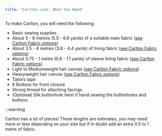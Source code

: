 ```yaml
---
title: "Carlton coat: What You Need"
---
```


To make Carlton, you will need the following:

- Basic sewing supplies
- About 5 - 6 metres (5.5 - 6.6 yards) of a suitable main fabric ([see Carlton Fabric options](/docs/designs/carlton/fabric/))
- About 3.5 - 4 metres (3.8 - 4.4 yards) of lining fabric ([see Carlton Fabric options](/docs/designs/carlton/fabric/))
- About 0.75 - 1 metre (0.8 - 1.1 yards) of sleeve lining fabric ([see Carlton Fabric options](/docs/designs/carlton/fabric/))
- Light to Mediumweight hair canvas ([see Carlton Fabric options](/docs/designs/carlton/fabric/))
- Heavyweight hair canvas ([see Carlton Fabric options](/docs/designs/carlton/fabric/))
- Tailors tape
- 6 Buttons for front closure
- Strong thread for attaching facings
- (Optional) Silk buttonhole twist if hand-sewing the buttonholes and buttons.

:::warning


Carlton has a lot of pieces! These lengths are estimates, you may need more or less depending on your size but if in doubt add an extra 0.5 to 1 metre of fabric.

</Warning>
